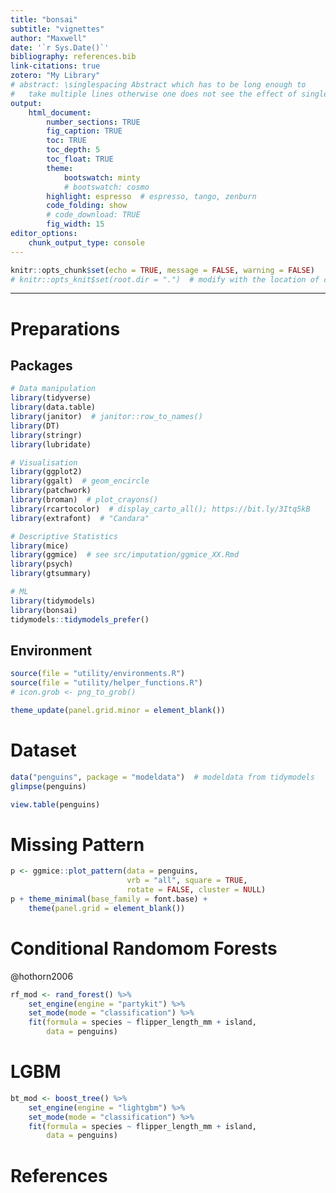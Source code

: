 ```yaml
---
title: "bonsai"
subtitle: "vignettes"
author: "Maxwell"
date: '`r Sys.Date()`'
bibliography: references.bib
link-citations: true
zotero: "My Library"
# abstract: \singlespacing Abstract which has to be long enough to 
#   take multiple lines otherwise one does not see the effect of single-spacing.
output: 
    html_document:
        number_sections: TRUE
        fig_caption: TRUE
        toc: TRUE
        toc_depth: 5
        toc_float: TRUE
        theme:
            bootswatch: minty
            # bootswatch: cosmo
        highlight: espresso  # espresso, tango, zenburn
        code_folding: show
        # code_download: TRUE
        fig_width: 15
editor_options: 
    chunk_output_type: console
---
```


```r
knitr::opts_chunk$set(echo = TRUE, message = FALSE, warning = FALSE)
# knitr::opts_knit$set(root.dir = ".")  # modify with the location of code
```

------------------------------------------------------------------------

# Preparations {.tabset .tabset-fade .tabset-pills}

## Packages

```r
# Data manipulation
library(tidyverse)
library(data.table)
library(janitor)  # janitor::row_to_names()
library(DT)
library(stringr)
library(lubridate)

# Visualisation
library(ggplot2)
library(ggalt)  # geom_encircle
library(patchwork)
library(broman)  # plot_crayons()
library(rcartocolor)  # display_carto_all(); https://bit.ly/3Itq5kB
library(extrafont)  # "Candara"

# Descriptive Statistics
library(mice)
library(ggmice)  # see src/imputation/ggmice_XX.Rmd
library(psych)
library(gtsummary)

# ML
library(tidymodels)
library(bonsai)
tidymodels::tidymodels_prefer()
```

## Environment

```r
source(file = "utility/environments.R")
source(file = "utility/helper_functions.R")
# icon.grob <- png_to_grob()

theme_update(panel.grid.minor = element_blank())
```

# Dataset {.tabset .tabset-fade .tabset-pills}

```r
data("penguins", package = "modeldata")  # modeldata from tidymodels
glimpse(penguins)
```

```r
view.table(penguins)
```

# Missing Pattern

```r
p <- ggmice::plot_pattern(data = penguins, 
                          vrb = "all", square = TRUE, 
                          rotate = FALSE, cluster = NULL)
p + theme_minimal(base_family = font.base) + 
    theme(panel.grid = element_blank())
```

# Conditional Randomom Forests

@hothorn2006

```r
rf_mod <- rand_forest() %>% 
    set_engine(engine = "partykit") %>% 
    set_mode(mode = "classification") %>% 
    fit(formula = species ~ flipper_length_mm + island, 
        data = penguins)
```

# LGBM

```r
bt_mod <- boost_tree() %>% 
    set_engine(engine = "lightgbm") %>% 
    set_mode(mode = "classification") %>% 
    fit(formula = species ~ flipper_length_mm + island, 
        data = penguins)
```

# References
